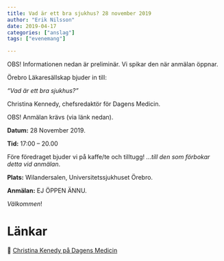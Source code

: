```yaml
---
title: Vad är ett bra sjukhus? 28 november 2019
author: "Erik Nilsson"
date: 2019-04-17
categories: ["anslag"]
tags: ["evenemang"]

---
```


OBS! Informationen nedan är preliminär. Vi spikar den när anmälan öppnar.


Örebro Läkaresällskap bjuder in till:

_"Vad är ett bra sjukhus?”_

Christina Kennedy, chefsredaktör för Dagens Medicin.

OBS! Anmälan krävs (via länk nedan).

**Datum:** 28 November 2019. 

**Tid:** 17:00 – 20.00

Före föredraget bjuder vi på kaffe/te och tilltugg! _...till den som förbokar detta vid anmälan_.

**Plats:** Wilandersalen, Universitetssjukhuset Örebro.

**Anmälan:** EJ ÖPPEN ÄNNU.
<!-- &#x1F517; [Klicka här för anmälan](https://forms.), senast 28 oktober. -->

<!-- **Avgift:** Swisha 50 kr till 0730-296318 i samband med anmälan! Märk inbetalningen med "ditt namn + ÖLS”. -->

_Välkommen_!

<!-- ![Musikkväll](/media/2019-leonardo.png) -->

# Länkar

&#x1F517;  [Christina Kenedy på Dagens Medicin](https://www.dagensmedicin.se/blogg/christina-kennedy/)

<!-- ![Örebro konserthus år 1940](/media/orebro_konserthus_1940.jpg) -->




